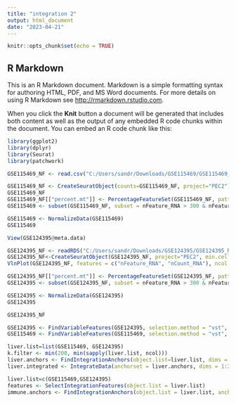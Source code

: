 ---
title: "integration 2"
output: html_document
date: "2023-04-21"
---

```{r setup, include=FALSE}
knitr::opts_chunk$set(echo = TRUE)
```

## R Markdown

This is an R Markdown document. Markdown is a simple formatting syntax for authoring HTML, PDF, and MS Word documents. For more details on using R Markdown see <http://rmarkdown.rstudio.com>.

When you click the **Knit** button a document will be generated that includes both content as well as the output of any embedded R code chunks within the document. You can embed an R code chunk like this:

```{r}
library(ggplot2)
library(dplyr)
library(Seurat)
library(patchwork)
```


```{r GSE115469}
GSE115469_NF <- read.csv("C:/Users/sandr/Downloads/GSE115469/GSE115469_Data.csv")
```

```{r GSE115469}
GSE115469_NF <- CreateSeuratObject(counts=GSE115469_NF, project="PEC2")
GSE115469_NF
GSE115469_NF[["percent.mt"]] <- PercentageFeatureSet(GSE115469_NF, pattern = "^MT-")
GSE115469 <- subset(GSE115469_NF, subset = nFeature_RNA > 300 & nFeature_RNA < 2500 & percent.mt < 30)
```

```{r normalizar}
GSE115469 <- NormalizeData(GSE115469)
GSE115469
```

```{r view data}
View(GSE124395@meta.data)
```

```{r GSE124395}
GSE124395_NF <- readRDS("C:/Users/sandr/Downloads/GSE124395/GSE124395_Normalhumanliverdata.RData")
GSE124395_NF<-CreateSeuratObject(GSE124395_NF, project="PEC2", min.cells=3, min.features = 300)
VlnPlot(GSE124395_NF, features = c("nFeature_RNA", "nCount_RNA"), ncol = 2)
```

```{r}
GSE124395_NF[["percent.mt"]] <- PercentageFeatureSet(GSE124395_NF, pattern = "^MT-")
GSE124395 <- subset(GSE124395_NF, subset = nFeature_RNA > 300 & nFeature_RNA < 2500 & percent.mt < 30)
```

```{r normalizar}
GSE124395 <- NormalizeData(GSE124395)
GSE124395
```
```{r}
GSE124395_NF
```

```{r}
GSE124395 <- FindVariableFeatures(GSE124395, selection.method = "vst", nfeatures = 2000)
GSE115469 <- FindVariableFeatures(GSE115469, selection.method = "vst", nfeatures = 2000)
```
```{r integration}
liver.list=list(GSE115469, GSE124395)
k.filter <- min(200, min(sapply(liver.list, ncol)))
liver.anchors <- FindIntegrationAnchors(object.list=liver.list, dims = 1:30, k.filter = k.filter)
liver.integrated <- IntegrateData(anchorset = liver.anchors, dims = 1:30)
```
```{r integration2}
liver.list=c(GSE115469,GSE124395)
features <- SelectIntegrationFeatures(object.list = liver.list)
immune.anchors <- FindIntegrationAnchors(object.list = liver.list, anchor.features = features)
```


                    
                                  